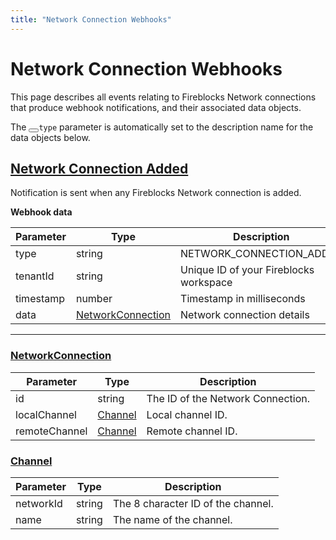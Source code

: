 ```yaml
---
title: "Network Connection Webhooks"
---
```

  
  # Network Connection Webhooks

This page describes all events relating to Fireblocks Network connections that produce webhook notifications, and their associated data objects.

The <button aria-label="Copy Code" class="rdmd-code-copy fa"></button><code class="rdmd-code lang- theme-light" data-lang="" name="" tabindex="0">type</code> parameter is automatically set to the description name for the data objects below.

## [Network Connection Added](#network-connection-added)

Notification is sent when any Fireblocks Network connection is added.

**Webhook data**

| Parameter | Type | Description |
| --- | --- | --- |
| type | string | NETWORK\_CONNECTION\_ADDED |
| tenantId | string | Unique ID of your Fireblocks workspace |
| timestamp | number | Timestamp in milliseconds |
| data | [NetworkConnection](#networkconnection) | Network connection details |

* * *

### [NetworkConnection](#networkconnection)

| Parameter | Type | Description |
| --- | --- | --- |
| id | string | The ID of the Network Connection. |
| localChannel | [Channel](#Channel) | Local channel ID. |
| remoteChannel | [Channel](#Channel) | Remote channel ID. |

### [Channel](#channel)

| Parameter | Type | Description |
| --- | --- | --- |
| networkId | string | The 8 character ID of the channel. |
| name | string | The name of the channel. |